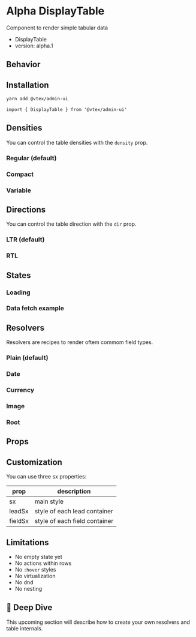 
<Meta title="design-system/components/DisplayTable" />

# Alpha DisplayTable

Component to render simple tabular data

- DisplayTable
- version: alpha.1

## Behavior

<Canvas>
  <Story id="alpha-displaytable-full--example" />
</Canvas>

## Installation

```bash
yarn add @vtex/admin-ui
```

```tsx
import { DisplayTable } from '@vtex/admin-ui'
```

## Densities

You can control the table densities with the `density` prop.

### Regular (default)

<Canvas>
  <Story id="alpha-displaytable-densities--regular" />
</Canvas>

### Compact

<Canvas>
  <Story id="alpha-displaytable-densities--compact" />
</Canvas>

### Variable

<Canvas>
  <Story id="alpha-displaytable-densities--variable" />
</Canvas>

## Directions

You can control the table direction with the `dir` prop.

### LTR (default)

<Canvas>
  <Story id="alpha-displaytable-directions--ltr" />
</Canvas>

### RTL

<Canvas>
  <Story id="alpha-displaytable-directions--rtl" />
</Canvas>

## States

### Loading

<Canvas>
  <Story id="alpha-displaytable-states--loading" />
</Canvas>

### Data fetch example

<Canvas>
  <Story id="alpha-displaytable-states--data-fetch" />
</Canvas>

## Resolvers

Resolvers are recipes to render oftem commom field types.

### Plain (default)

<Canvas>
  <Story id="alpha-displaytable-resolvers--plain" />
</Canvas>

### Date

<Canvas>
  <Story id="alpha-displaytable-resolvers--date" />
</Canvas>

### Currency

<Canvas>
  <Story id="alpha-displaytable-resolvers--currency" />
</Canvas>

### Image

<Canvas>
  <Story id="alpha-displaytable-resolvers--image" />
</Canvas>

### Root

<Canvas>
  <Story id="alpha-displaytable-resolvers--root" />
</Canvas>

## Props

<Props of={DisplayTable} />

## Customization

You can use three sx properties:

| prop    | description                   |
| ------- | ----------------------------- |
| sx      | main style                    |
| leadSx  | style of each lead container  |
| fieldSx | style of each field container |

## Limitations

- No empty state yet
- No actions within rows
- No `:hover` styles
- No virtualization
- No dnd
- No nesting

## 🐋 Deep Dive

This upcoming section will describe how to create your own resolvers and table internals.
